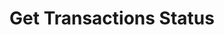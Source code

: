 ---
title: "Get Transactions Status"
description: "This API returns current status of transaction."
openapi: get /transactions/status
---